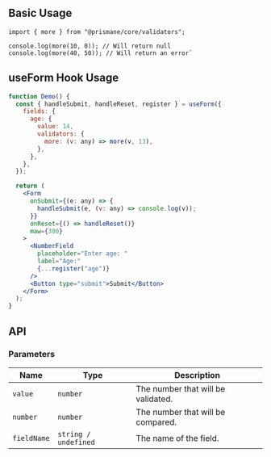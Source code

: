 ## Basic Usage

```tsx
import { more } from "@prismane/core/validators";

console.log(more(10, 0)); // Will return null
console.log(more(40, 50)); // Will return an error`
```

## useForm Hook Usage

```jsx
function Demo() {
  const { handleSubmit, handleReset, register } = useForm({
    fields: {
      age: {
        value: 14,
        validators: {
          more: (v: any) => more(v, 13),
        },
      },
    },
  });

  return (
    <Form
      onSubmit={(e: any) => {
        handleSubmit(e, (v: any) => console.log(v));
      }}
      onReset={() => handleReset()}
      maw={300}
    >
      <NumberField
        placeholder="Enter age: "
        label="Age:"
        {...register("age")}
      />
      <Button type="submit">Submit</Button>
    </Form>
  );
}
```

## API

### Parameters

| Name        | Type                 | Description                        |
| ----------- | -------------------- | ---------------------------------- |
| `value`     | `number`             | The number that will be validated. |
| `number`    | `number`             | The number that will be compared.  |
| `fieldName` | `string / undefined` | The name of the field.             |
